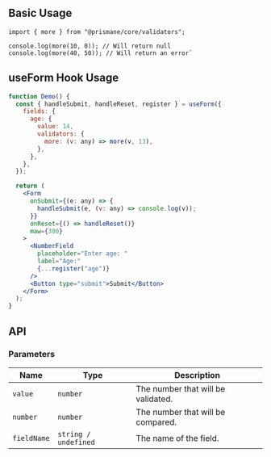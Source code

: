 ## Basic Usage

```tsx
import { more } from "@prismane/core/validators";

console.log(more(10, 0)); // Will return null
console.log(more(40, 50)); // Will return an error`
```

## useForm Hook Usage

```jsx
function Demo() {
  const { handleSubmit, handleReset, register } = useForm({
    fields: {
      age: {
        value: 14,
        validators: {
          more: (v: any) => more(v, 13),
        },
      },
    },
  });

  return (
    <Form
      onSubmit={(e: any) => {
        handleSubmit(e, (v: any) => console.log(v));
      }}
      onReset={() => handleReset()}
      maw={300}
    >
      <NumberField
        placeholder="Enter age: "
        label="Age:"
        {...register("age")}
      />
      <Button type="submit">Submit</Button>
    </Form>
  );
}
```

## API

### Parameters

| Name        | Type                 | Description                        |
| ----------- | -------------------- | ---------------------------------- |
| `value`     | `number`             | The number that will be validated. |
| `number`    | `number`             | The number that will be compared.  |
| `fieldName` | `string / undefined` | The name of the field.             |
